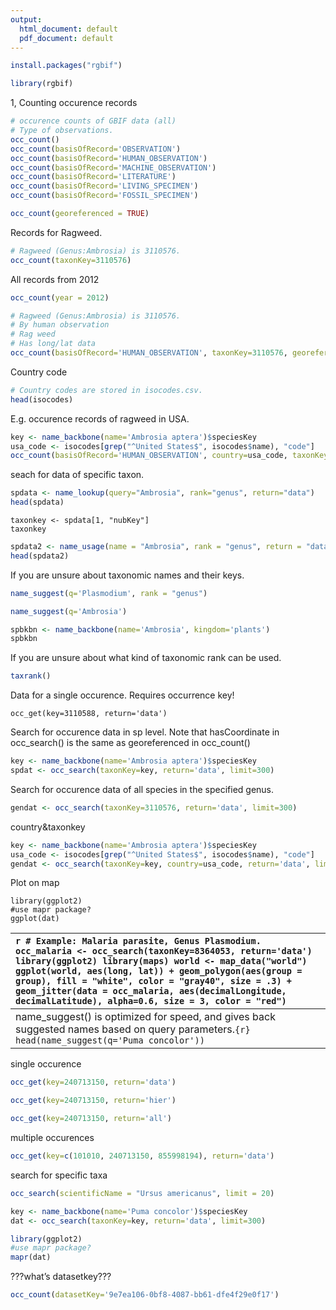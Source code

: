 ```yaml
---
output:
  html_document: default
  pdf_document: default
---
```

```r
install.packages("rgbif")
```
```r
library(rgbif)
```



1, Counting occurence records
```r
# occurence counts of GBIF data (all)
# Type of observations.
occ_count()
occ_count(basisOfRecord='OBSERVATION')
occ_count(basisOfRecord='HUMAN_OBSERVATION')
occ_count(basisOfRecord='MACHINE_OBSERVATION')
occ_count(basisOfRecord='LITERATURE')
occ_count(basisOfRecord='LIVING_SPECIMEN')
occ_count(basisOfRecord='FOSSIL_SPECIMEN')
```

```r
occ_count(georeferenced = TRUE)
```

Records for Ragweed.
```r
# Ragweed (Genus:Ambrosia) is 3110576.
occ_count(taxonKey=3110576)
```

All records from 2012
```r
occ_count(year = 2012)
```

```r
# Ragweed (Genus:Ambrosia) is 3110576.
# By human observation
# Rag weed
# Has long/lat data
occ_count(basisOfRecord='HUMAN_OBSERVATION', taxonKey=3110576, georeferenced = TRUE)
```



Country code
```r
# Country codes are stored in isocodes.csv.
head(isocodes)
```


E.g. occurence records of ragweed in USA.
```r
key <- name_backbone(name='Ambrosia aptera')$speciesKey
usa_code <- isocodes[grep("^United States$", isocodes$name), "code"]
occ_count(basisOfRecord='HUMAN_OBSERVATION', country=usa_code, taxonKey=key, georeferenced = TRUE)
```


seach for data of specific taxon.
```r
spdata <- name_lookup(query="Ambrosia", rank="genus", return="data")
head(spdata)
```

```
taxonkey <- spdata[1, "nubKey"]
taxonkey
```

```r
spdata2 <- name_usage(name = "Ambrosia", rank = "genus", return = "data")
head(spdata2)
```

If you are unsure about taxonomic names and their keys.
```r
name_suggest(q='Plasmodium', rank = "genus")
```
```r
name_suggest(q='Ambrosia')
```


```r
spbkbn <- name_backbone(name='Ambrosia', kingdom='plants')
spbkbn
```

If you are unsure about what kind of taxonomic rank can be used.
```r
taxrank()
```


Data for a single occurence. Requires occurrence key!
```
occ_get(key=3110588, return='data')
```

Search for occurence data in sp level. 
Note that hasCoordinate in occ_search() is the same as georeferenced in occ_count()
```r
key <- name_backbone(name='Ambrosia aptera')$speciesKey
spdat <- occ_search(taxonKey=key, return='data', limit=300)
```
Search for occurence data of all species in the specified genus. 
```r
gendat <- occ_search(taxonKey=3110576, return='data', limit=300)
```


country&taxonkey
```r
key <- name_backbone(name='Ambrosia aptera')$speciesKey
usa_code <- isocodes[grep("^United States$", isocodes$name), "code"]
gendat <- occ_search(taxonKey=key, country=usa_code, return='data', limit=300)
```


Plot on map
```
library(ggplot2)
#use mapr package?
ggplot(dat)
```

----------------------------------------------------------------------------------
```r
# Example: Malaria parasite, Genus Plasmodium.
occ_malaria <- occ_search(taxonKey=8364053, return='data')
library(ggplot2)
library(maps)
world <- map_data("world")
ggplot(world, aes(long, lat)) +
geom_polygon(aes(group = group), fill = "white", 
              color = "gray40", size = .3) +
geom_jitter(data = occ_malaria,
aes(decimalLongitude, decimalLatitude), alpha=0.6, 
             size = 3, color = "red")
```

mapping experiment
```r
x <- map_fetch(taxonKey = 3110576, y = 0, srs = "EPSG:3857")
plot(x)
```


```r
## Not run:
if (
requireNamespace("png", quietly = TRUE) &&
requireNamespace("raster", quietly = TRUE)
) {
x <- map_fetch(taxonKey = 3110576)
x
# gives a RasterLayer object
class(x)
# visualize
library(raster)
plot(x)
# different srs
## 3857
y <- map_fetch(taxonKey = 3110576, srs = "EPSG:3857")
plot(y)
## 3031
z <- map_fetch(taxonKey = 3110576, srs = "EPSG:3031", verbose = TRUE)
plot(z)
# 3575
z <- map_fetch(taxonKey = 3110576, srs = "EPSG:3575")
plot(z)
# bin
plot(map_fetch(taxonKey = 3110576, bin = "hex",
hexPerTile = 30, style = "classic-noborder.poly"))
# styles
plot(map_fetch(taxonKey = 3110576, style = "purpleYellow.point"))
# query with basisOfRecord
map_fetch(taxonKey = 3110576, basisOfRecord = "HUMAN_OBSERVATION")
map_fetch(taxonKey = 3110576, basisOfRecord = c("HUMAN_OBSERVATION", "LIVING_SPECIMEN"))
}
## End(Not run)
```






-----------------------------------------------------------------------------------
name_suggest() is optimized for speed, and gives back suggested names based on query parameters.```{r}
head(name_suggest(q='Puma concolor'))
```

-------------------------------------------------------------------------

single occurence
```r
occ_get(key=240713150, return='data')
```

```r
occ_get(key=240713150, return='hier')
```

```r
occ_get(key=240713150, return='all')
```

multiple occurences
```r
occ_get(key=c(101010, 240713150, 855998194), return='data')
```

search for specific taxa
```r
occ_search(scientificName = "Ursus americanus", limit = 20)
```

```r
key <- name_backbone(name='Puma concolor')$speciesKey
dat <- occ_search(taxonKey=key, return='data', limit=300)
```
```r
library(ggplot2)
#use mapr package?
mapr(dat)
```








???what's datasetkey???
```r
occ_count(datasetKey='9e7ea106-0bf8-4087-bb61-dfe4f29e0f17')
```